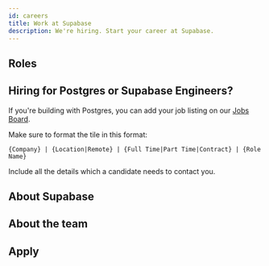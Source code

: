 ```yaml
---
id: careers
title: Work at Supabase
description: We're hiring. Start your career at Supabase.
---
```



## Roles 

<Roles/>

## Hiring for Postgres or Supabase Engineers?

If you're building with Postgres, you can add your job listing on our [Jobs Board](https://github.com/supabase/supabase/discussions/categories/jobs-board).

Make sure to format the tile in this format: 

```
{Company} | {Location|Remote} | {Full Time|Part Time|Contract} | {Role Name}
```

Include all the details which a candidate needs to contact you. 

## About Supabase

<About/> 

## About the team

<Team/> 

## Apply

<Apply/> 